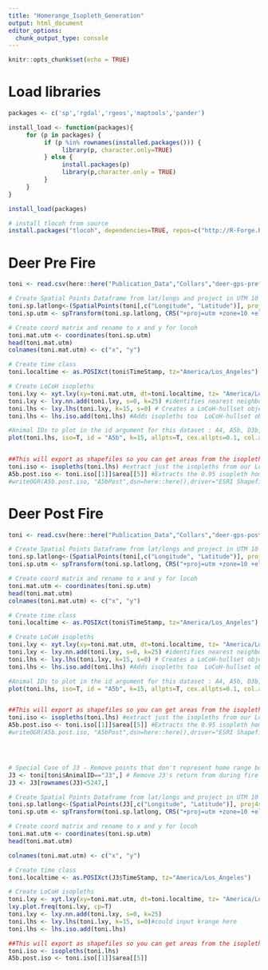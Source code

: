 ```yaml
---
title: "Homerange_Isopleth_Generation"
output: html_document
editor_options: 
  chunk_output_type: console
---
```


```r
knitr::opts_chunk$set(echo = TRUE)
```

# Load libraries
```r
packages <- c('sp','rgdal','rgeos','maptools','pander')

install_load <- function(packages){
     for (p in packages) {
          if (p %in% rownames(installed.packages())) {
               library(p, character.only=TRUE)
          } else {
               install.packages(p)
               library(p,character.only = TRUE)
          }
     }
}

install_load(packages)

# install tlocoh from source
install.packages("tlocoh", dependencies=TRUE, repos=c("http://R-Forge.R-project.org", "http://cran.cnr.berkeley.edu"), type="source")
```

# Deer Pre Fire
```r
toni <- read.csv(here::here("Publication_Data","Collars","deer-gps-prefire.csv"))

# Create Spatial Points Dataframe from lat/longs and project in UTM 10
toni.sp.latlong<-(SpatialPoints(toni[,c("Longitude", "Latitude")], proj4string=CRS("+proj=longlat +ellps=WGS84")))
toni.sp.utm <- spTransform(toni.sp.latlong, CRS("+proj=utm +zone=10 +ellps=WGS84"))

# Create coord matrix and rename to x and y for locoh
toni.mat.utm <- coordinates(toni.sp.utm)
head(toni.mat.utm)
colnames(toni.mat.utm) <- c("x", "y")

# Create time class
toni.localtime <- as.POSIXct(toni$TimeStamp, tz="America/Los_Angeles")

# Create LoCoH isopleths
toni.lxy <- xyt.lxy(xy=toni.mat.utm, dt=toni.localtime, tz= "America/Los_Angeles", id=toni$AnimalID, proj4string=CRS("+proj=utm +zone=10 +ellps=WGS84"), dup.dt.check=FALSE) #create a LoCoH-xy object
toni.lxy <- lxy.nn.add(toni.lxy, s=0, k=25) #identifies nearest neighbors for a LoCoH-xy object
toni.lhs <- lxy.lhs(toni.lxy, k=15, s=0) # Creates a LoCoH-hullset object 
toni.lhs <- lhs.iso.add(toni.lhs) #Adds isopleths toa  LoCoH-hullset object

#Animal IDs to plot in the id argument for this dataset : A4, A5b, D3b, F2, H2, H3, H4, H5, I5, J1, J2, J3, J5, K1, K2, K4, P4, Q5
plot(toni.lhs, iso=T, id = "A5b", k=15, allpts=T, cex.allpts=0.1, col.allpts="gray30", ufipt=F, figs.per.page=1)


##This will export as shapefiles so you can get areas from the isopleth summaries (we'll be taking the 95%)
toni.iso <- isopleths(toni.lhs) #extract just the isopleths from our LoCoH-xy object
A5b.post.iso <- toni.iso[[1]]$area[[5]] #Extracts the 0.95 isopleth homerange area in m^2
#writeOGR(A5b.post.iso, "A5bPost",dsn=here::here(),driver="ESRI Shapefile") #uncomment to export homerange ESRI shapefile

```


# Deer Post Fire
```r
toni <- read.csv(here::here("Publication_Data","Collars","deer-gps-postfire.csv"))

# Create Spatial Points Dataframe from lat/longs and project in UTM 10
toni.sp.latlong<-(SpatialPoints(toni[,c("Longitude", "Latitude")], proj4string=CRS("+proj=longlat +ellps=WGS84")))
toni.sp.utm <- spTransform(toni.sp.latlong, CRS("+proj=utm +zone=10 +ellps=WGS84"))

# Create coord matrix and rename to x and y for locoh
toni.mat.utm <- coordinates(toni.sp.utm)
head(toni.mat.utm)
colnames(toni.mat.utm) <- c("x", "y")

# Create time class
toni.localtime <- as.POSIXct(toni$TimeStamp, tz="America/Los_Angeles")

# Create LoCoH isopleths
toni.lxy <- xyt.lxy(xy=toni.mat.utm, dt=toni.localtime, tz= "America/Los_Angeles", id=toni$AnimalID, proj4string=CRS("+proj=utm +zone=10 +ellps=WGS84"), dup.dt.check=FALSE) #create a LoCoH-xy object
toni.lxy <- lxy.nn.add(toni.lxy, s=0, k=25) #identifies nearest neighbors for a LoCoH-xy object
toni.lhs <- lxy.lhs(toni.lxy, k=15, s=0) # Creates a LoCoH-hullset object 
toni.lhs <- lhs.iso.add(toni.lhs) #Adds isopleths toa  LoCoH-hullset object

#Animal IDs to plot in the id argument for this dataset : A4, A5b, D3b, F2, H2, H3, H4, H5, I5, J1, J2, J5, K1, K2, K4, P4, Q5 - Note that this won't be the correct value for Doe J3, see below
plot(toni.lhs, iso=T, id = "A5b", k=15, allpts=T, cex.allpts=0.1, col.allpts="gray30", ufipt=F, figs.per.page=1)


##This will export as shapefiles so you can get areas from the isopleth summaries (we'll be taking the 95%)
toni.iso <- isopleths(toni.lhs) #extract just the isopleths from our LoCoH-xy object
A5b.post.iso <- toni.iso[[1]]$area[[5]] #Extracts the 0.95 isopleth homerange area in m^2
#writeOGR(A5b.post.iso, "A5bPost",dsn=here::here(),driver="ESRI Shapefile") #uncomment to export homerange ESRI shapefile




# Special Case of J3 - Remove points that don't represent home range because J3 fled the fire front
J3 <- toni[toni$AnimalID=="J3",] # Remove J3's return from during fire move over Cow Mountain
J3 <- J3[rownames(J3)<5247,]

# Create Spatial Points Dataframe from lat/longs and project in UTM 10
toni.sp.latlong<-(SpatialPoints(J3[,c("Longitude", "Latitude")], proj4string=CRS("+proj=longlat +ellps=WGS84")))
toni.sp.utm <- spTransform(toni.sp.latlong, CRS("+proj=utm +zone=10 +ellps=WGS84"))

# Create coord matrix and rename to x and y for locoh
toni.mat.utm <- coordinates(toni.sp.utm)
head(toni.mat.utm)

colnames(toni.mat.utm) <- c("x", "y")

# Create time class
toni.localtime <- as.POSIXct(J3$TimeStamp, tz="America/Los_Angeles")

# Create LoCoH isopleths
toni.lxy <- xyt.lxy(xy=toni.mat.utm, dt=toni.localtime, tz= "America/Los_Angeles", id=J3$AnimalID, proj4string=CRS("+proj=utm +zone=10 +ellps=WGS84"), dup.dt.check=FALSE)
lxy.plot.freq(toni.lxy, cp=T)
toni.lxy <- lxy.nn.add(toni.lxy, s=0, k=25)
toni.lhs <- lxy.lhs(toni.lxy, k=15, s=0)#could input krange here
toni.lhs <- lhs.iso.add(toni.lhs)

##This will export as shapefiles so you can get areas from the isopleth summaries (we'll be taking the 95%)
toni.iso <- isopleths(toni.lhs)
A5b.post.iso <- toni.iso[[1]]$area[[5]]
```

